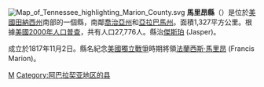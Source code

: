 {{Otheruses|馬里昂縣|subject=美國田納西州的一個縣|other=同名的縣}}
[[File:Map_of_Tennessee_highlighting_Marion_County.svg|right]]
'''馬里昂縣'''（{{lang-en|Marion County}}）是位於[[美國|美國]][[田納西州|田納西州]]南部的一個縣，南鄰[[喬治亞州|喬治亞州]]和[[亞拉巴馬州|亞拉巴馬州]]。面積1,327平方公里。根據[[美國2000年人口普查|美國2000年人口普查]]，共有人口27,776人。縣治[[傑斯珀_(田納西州)|傑斯珀]] (Jasper)。

成立於1817年11月2日。縣名紀念[[美國獨立戰爭|美國獨立戰爭]]時期將領[[法蘭西斯·馬里昂|法蘭西斯·馬里昂]] (Francis Marion)。

[[Category:田納西州行政區劃|M]]
[[Category:阿巴拉契亚地区的县|Category:阿巴拉契亚地区的县]]